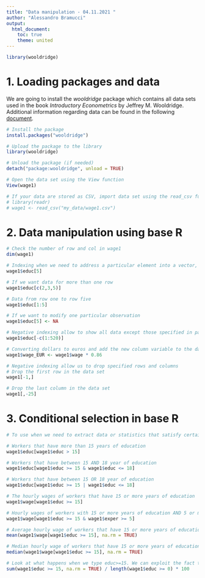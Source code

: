 ```yaml
---
title: "Data manipulation - 04.11.2021 "
author: "Alessandro Bramucci"
output:
  html_document:
    toc: true
    theme: united
---
```


```r
library(wooldridge)
```

# 1. Loading packages and data

We are going to install the *wooldridge* package which contains all data sets used in the book *Introductory Econometrics* by Jeffrey M. Wooldridge. Additional information regarding data can be found in the following [document](https://cran.r-project.org/web/packages/wooldridge/wooldridge.pdf). 

```r
# Install the package
install.packages("wooldridge")

# Upload the package to the library
library(wooldridge)

# Unload the package (if needed)
detach("package:wooldridge", unload = TRUE)

# Open the data set using the View function
View(wage1)

# If your data are stored as CSV, import data set using the read_csv function from the readr package. Remember to use the forward slash / or double backslash \\ in R!
# library(readr)
# wage1 <- read_csv("my_data/wage1.csv")
```

# 2. Data manipulation using base R

```r
# Check the number of row and col in wage1
dim(wage1)

# Indexing when we need to address a particular element into a vector, for example the years of education in row 5 (i.e. the number of years of education of the worker saved in row 5)
wage1$educ[5]

# If we want data for more than one row
wage1$educ[c(2,3,5)]

# Data from row one to row five
wage1$educ[1:5]

# If we want to modify one particular observation 
wage1$educ[5] <- NA

# Negative indexing allow to show all data except those specified in parenthesis
wage1$educ[-c(1:520)]

# Converting dollars to euros and add the new column variable to the data set
wage1$wage_EUR <- wage1$wage * 0.86

# Negative indexing allow us to drop specified rows and columns
# Drop the first row in the data set
wage1[-1,]

# Drop the last column in the data set
wage1[,-25]
```

# 3. Conditional selection in base R

```r
# To use when we need to extract data or statistics that satisfy certain criteria

# Workers that have more than 15 years of education
wage1$educ[wage1$educ > 15]

# Workers that have between 15 AND 18 year of education
wage1$educ[wage1$educ >= 15 & wage1$educ <= 18]

# Workers that have between 15 OR 18 year of education
wage1$educ[wage1$educ >= 15 | wage1$educ <= 18]

# The hourly wages of workers that have 15 or more years of education
wage1$wage[wage1$educ >= 15]

# Hourly wages of workers with 15 or more years of education AND 5 or more years of experience 
wage1$wage[wage1$educ >= 15 & wage1$exper >= 5]

# Average hourly wage of workers that have 15 or more years of education
mean(wage1$wage[wage1$educ >= 15], na.rm = TRUE)

# Median hourly wage of workers that have 15 or more years of education
median(wage1$wage[wage1$educ >= 15], na.rm = TRUE)

# Look at what happens when we type educ>=15. We can exploit the fact that TRUE=1 and FALSE=0 to calculate the percentage of workers that 15 or more years of education
sum(wage1$educ >= 15, na.rm = TRUE) / length(wage1$educ >= 0) * 100
```
